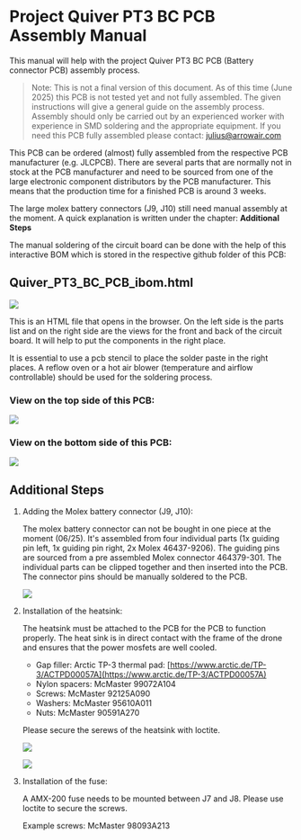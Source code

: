 # Project Quiver PT3 BC PCB Assembly Manual

This manual will help with the project Quiver PT3 BC PCB (Battery connector PCB) assembly process.

> Note: This is not a final version of this document. As of this time (June 2025) this PCB is not tested yet and not fully assembled. The given instructions will give a general guide on the assembly process. Assembly should only be carried out by an experienced worker with experience in SMD soldering and the appropriate equipment. If you need this PCB fully assembled please contact: julius@arrowair.com

This PCB can be ordered (almost) fully assembled from the respective PCB manufacturer (e.g. JLCPCB). There are several parts that are normally not in stock at the PCB manufacturer and need to be sourced from one of the large electronic component distributors by the PCB manufacturer. This means that the production time for a finished PCB is around 3 weeks.

The large molex battery connectors (J9, J10) still need manual assembly at the moment. A quick explanation is written under the chapter: **Additional Steps**

The manual soldering of the circuit board can be done with the help of this interactive BOM which is stored in the respective github folder of this PCB:

## Quiver_PT3_BC_PCB_ibom.html

![](https://holocron.so/uploads/c8d63ef8-image.png)

This is an HTML file that opens in the browser. On the left side is the parts list and on the right side are the views for the front and back of the circuit board. It will help to put the components in the right place.

It is essential to use a pcb stencil to place the solder paste in the right places. A reflow oven or a hot air blower (temperature and airflow controllable) should be used for the soldering process.

### View on the top side of this PCB:

![](https://holocron.so/uploads/d6ef6395-quiver-pt3-bc-pcb-1.png)

### View on the bottom side of this PCB:

![](https://holocron.so/uploads/cded9627-quiver-pt3-bc-pcb-2.png)

## Additional Steps

1. Adding the Molex battery connector (J9, J10):

   The molex battery connector can not be bought in one piece at the moment (06/25). It's assembled from four individual parts (1x guiding pin left, 1x guiding pin right, 2x Molex 46437-9206). The guiding pins are sourced from a pre assembled Molex connector 464379-301. The individual parts can be clipped together and then inserted into the PCB. The connector pins should be manually soldered to the PCB.

   ![](https://holocron.so/uploads/83d54751-image.png)


2. Installation of the heatsink:

   The heatsink must be attached to the PCB for the PCB to function properly. The heat sink is in direct contact with the frame of the drone and ensures that the power mosfets are well cooled.

   - Gap filler: Arctic TP-3 thermal pad: [https://www.arctic.de/TP-3/ACTPD00057A](https://www.arctic.de/TP-3/ACTPD00057A)
   - Nylon spacers: McMaster 99072A104
   - Screws: McMaster 92125A090
   - Washers: McMaster 95610A011
   - Nuts: McMaster 90591A270

   Please secure the serews of the heatsink with loctite.

   ![](https://holocron.so/uploads/4455d95f-image.png)

   ![](https://holocron.so/uploads/e7d71f54-image.png)


3. Installation of the fuse:

   A AMX-200 fuse needs to be mounted between J7 and J8. Please use loctite to secure the screws.

   Example screws: McMaster 98093A213
   